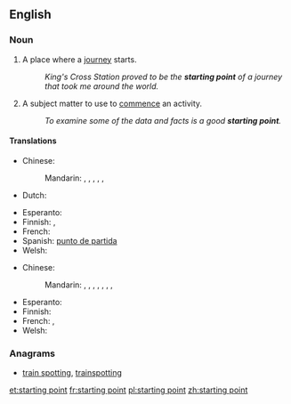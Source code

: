 ==English==

===Noun===
{{en-noun}}

# A place where a [[journey]] starts.
#: ''King's Cross Station proved to be the '''starting point''' of a journey that took me around the world.''
# A subject matter to use to [[commence]] an activity.
#: ''To examine some of the data and facts is a good '''starting point'''.''

====Translations====
{{trans-top|place where a journey starts}}
* Chinese:
*: Mandarin: {{t|cmn|出發點|sc=Hani}}, {{t|cmn|出发点|tr=chūfādiǎn|sc=Hani}}, {{t|cmn|起始點|sc=Hani}}, {{t|cmn|起始点|tr=qǐshǐdiǎn|sc=Hani}}, {{t|cmn|起點|sc=Hani}}, {{t|cmn|起点|tr=qǐdiǎn|sc=Hani}}
* Dutch: {{t+|nl|beginpunt|n}}
{{trans-mid}}
* Esperanto: {{t|eo|elirpunkto}}
* Finnish: {{t|fi|lähtöpaikka}},  {{t|fi|lähtöpiste}}
* French: {{t|fr|point de départ|m}}
* Spanish: [[punto de partida]] {{m}}
* Welsh: {{t|cy|tarddle}}
{{trans-bottom}}

{{trans-top|subject matter to commence an activity}}
* Chinese:
*: Mandarin: {{t|cmn|出發點|sc=Hani}}, {{t|cmn|出发点|tr=chūfādiǎn|sc=Hani}}, {{t-|cmn|開端|sc=Hani}}, {{t-|cmn|开端|tr=kāiduān|sc=Hani}}, {{t|cmn|起點|sc=Hani}}, {{t|cmn|起点|tr=qǐdiǎn|sc=Hani}}, {{t-|cmn|基礎|sc=Hani}}, {{t-|cmn|基础|tr=jīchǔ|sc=Hani}}
{{trans-mid}}
* Esperanto: {{t|eo|elirpunkto}}
* Finnish: {{t-|fi|aloitus}}
* French: {{t|fr|point de départ|m}},  {{t+|fr|commencement|m}}
* Welsh: {{t|cy|man cychwyn}}
{{trans-bottom}}

===Anagrams===
* [[train spotting#English|train spotting]], [[trainspotting#English|trainspotting]]

[[et:starting point]]
[[fr:starting point]]
[[pl:starting point]]
[[zh:starting point]]